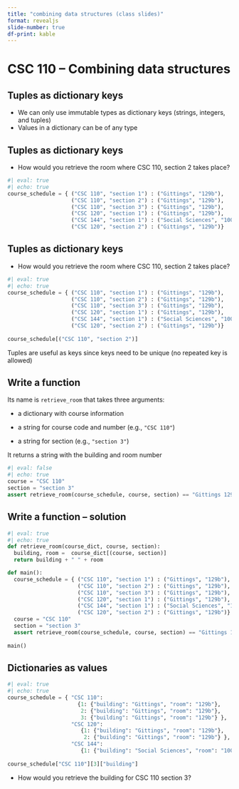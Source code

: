 ```yaml
---
title: "combining data structures (class slides)"
format: revealjs
slide-number: true
df-print: kable
---
```


# CSC 110 -- Combining data structures

## Tuples as dictionary keys

-   We can only use immutable types as dictionary keys (strings, integers, and tuples)
-   Values in a dictionary can be of any type

## Tuples as dictionary keys

-   How would you retrieve the room where CSC 110, section 2 takes place?

```python
#| eval: true
#| echo: true
course_schedule = { ("CSC 110", "section 1") : ("Gittings", "129b"),
                    ("CSC 110", "section 2") : ("Gittings", "129b"),
                    ("CSC 110", "section 3") : ("Gittings", "129b"),
                    ("CSC 120", "section 1") : ("Gittings", "129b"),
                    ("CSC 144", "section 1") : ("Social Sciences", "100"),
                    ("CSC 120", "section 2") : ("Gittings", "129b")}
```


## Tuples as dictionary keys

-   How would you retrieve the room where CSC 110, section 2 takes place?

```python
#| eval: true
#| echo: true
course_schedule = { ("CSC 110", "section 1") : ("Gittings", "129b"),
                    ("CSC 110", "section 2") : ("Gittings", "129b"),
                    ("CSC 110", "section 3") : ("Gittings", "129b"),
                    ("CSC 120", "section 1") : ("Gittings", "129b"),
                    ("CSC 144", "section 1") : ("Social Sciences", "100"),
                    ("CSC 120", "section 2") : ("Gittings", "129b")}
                    
course_schedule[("CSC 110", "section 2")]      
```

Tuples are useful as keys since keys need to be unique (no repeated key is allowed)


## Write a function

Its name is `retrieve_room` that takes three arguments: 

-   a dictionary with course information 

-   a string for course code and number (e.g., `"CSC 110"`)

-   a string for section (e.g., `"section 3"`)

It returns a string with the building and room number

```python
#| eval: false
#| echo: true
course = "CSC 110"
section = "section 3"
assert retrieve_room(course_schedule, course, section) == "Gittings 129b"
```

## Write a function -- solution

```python
#| eval: true
#| echo: true
def retrieve_room(course_dict, course, section):
  building, room =  course_dict[(course, section)]
  return building + " " + room

def main():
  course_schedule = { ("CSC 110", "section 1") : ("Gittings", "129b"),
                      ("CSC 110", "section 2") : ("Gittings", "129b"),
                      ("CSC 110", "section 3") : ("Gittings", "129b"),
                      ("CSC 120", "section 1") : ("Gittings", "129b"),
                      ("CSC 144", "section 1") : ("Social Sciences", "100"),
                      ("CSC 120", "section 2") : ("Gittings", "129b")}
  course = "CSC 110"
  section = "section 3"
  assert retrieve_room(course_schedule, course, section) == "Gittings 129b"
  
main()
```

## Dictionaries as values

```python
#| eval: true
#| echo: true
course_schedule = { "CSC 110": 
                      {1: {"building": "Gittings", "room": "129b"},
                       2: {"building": "Gittings", "room": "129b"},
                       3: {"building": "Gittings", "room": "129b"} },
                    "CSC 120":
                       {1: {"building": "Gittings", "room": "129b"},
                        2: {"building": "Gittings", "room": "129b"} },
                    "CSC 144":
                       {1: {"building": "Social Sciences", "room": "100"}}}
                       
course_schedule["CSC 110"][3]["building"]
```

-   How would you retrieve the building for CSC 110 section 3?

